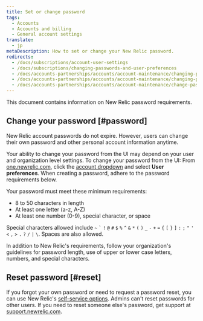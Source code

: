 ```yaml
---
title: Set or change password
tags:
  - Accounts
  - Accounts and billing
  - General account settings
translate:
  - jp
metaDescription: How to set or change your New Relic password.
redirects:
  - /docs/subscriptions/account-user-settings
  - /docs/subscriptions/changing-passwords-and-user-preferences
  - /docs/accounts-partnerships/accounts/account-maintenance/changing-passwords-and-user-preferences
  - /docs/accounts-partnerships/accounts/account-maintenance/changing-passwords-user-preferences
  - /docs/accounts-partnerships/accounts/account-maintenance/change-passwords-user-preferences
---
```


This document contains information on New Relic password requirements.

## Change your password [#password]

New Relic account passwords do not expire. However, users can change their own password and other personal account information anytime.

Your ability to change your password from the UI may depend on your user and organization level settings. To change your password from the UI: From [one.newrelic.com](https://one.newrelic.com,), click the [account dropdown](/docs/accounts-partnerships/education/getting-started-new-relic/glossary#account-dropdown) and select **User preferences**. When creating a password, adhere to the password requirements below.

Your password must meet these minimum requirements:

* 8 to 50 characters in length
* At least one letter (a-z, A-Z)
* At least one number (0-9), special character, or space

Special characters allowed include `~` `` ` `` `!` `@` `#` `$` `%` `^` `&` `*` `(` `)` `_` `-` `+` `=` `{` `[` `}` `]` `:` `;` `"` `'` `<` `,` `>` `.` `?` `/` `|` `\`. Spaces are also allowed.

<Callout variant="important">
  In addition to New Relic's requirements, follow your organization's guidelines for password length, use of upper or lower case letters, numbers, and special characters.
</Callout>

## Reset password [#reset]

If you forgot your own password or need to request a password reset, you can use New Relic's [self-service options](/docs/accounts-partnerships/accounts/account-setup/troubleshoot-password-email-address-login-problems#forgot-password). Admins can't reset passwords for other users. If you need to reset someone else's password, get support at [support.newrelic.com](https://support.newrelic.com).
